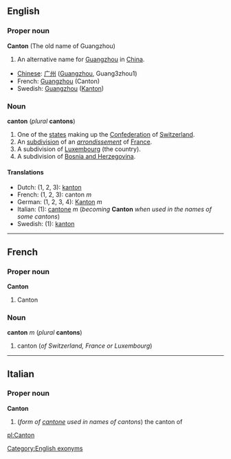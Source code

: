 ==English==
===Proper noun===
'''Canton''' (The old name of Guangzhou)

#An alternative name for [[Guangzhou]] in [[China]].

*[[Chinese]]: [[广州]] ([[Guangzhou]], Guang3zhou1)
*French: [[Guangzhou]] (Canton)
*Swedish: [[Guangzhou]] ([[Kanton]])

===Noun===
'''canton''' (''plural'' '''cantons''')

#One of the [[state]]s making up the [[Confederation]] of [[Switzerland]].
#An [[subdivision]] of an ''[[arrondissement]]'' of [[France]].
#A subdivision of [[Luxembourg]] (the country).
#A subdivision of [[Bosnia and Herzegovina]].

====Translations====
*Dutch: (1, 2, 3): [[kanton]]
*French: (1, 2, 3): canton ''m''
*German: (1, 2, 3, 4): [[Kanton]] ''m''
*Italian: (1): [[cantone]] ''m'' (''becoming'' '''Canton''' ''when used in the names of some cantons'')
*Swedish: (1): [[kanton]]

[[Category:English exonyms]]

----

==French==
===Proper noun===
'''Canton'''

#Canton

===Noun===
'''canton''' ''m'' (''plural'' '''cantons''')

#canton (''of Switzerland, France or Luxembourg'')

----
==Italian==
===Proper noun===
'''Canton'''

#(''form of [[cantone]] used in names of cantons'') the canton of

[[pl:Canton]]
